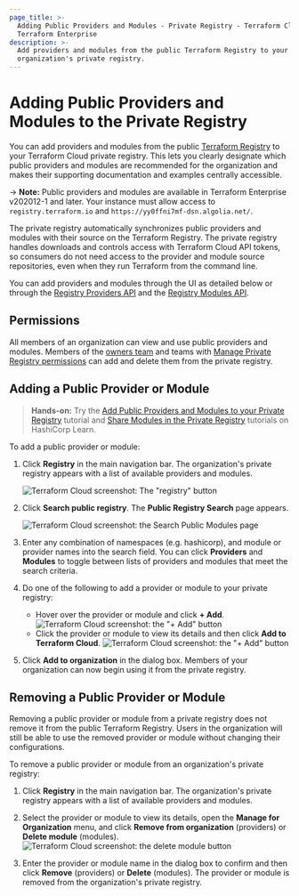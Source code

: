 ```yaml
---
page_title: >-
  Adding Public Providers and Modules - Private Registry - Terraform Cloud and
  Terraform Enterprise
description: >-
  Add providers and modules from the public Terraform Registry to your
  organization's private registry.
---
```


[vcs]: /cloud-docs/vcs

# Adding Public Providers and Modules to the Private Registry

You can add providers and modules from the public [Terraform Registry](/registry) to your Terraform Cloud private registry. This lets you clearly designate which public providers and modules are recommended for the organization and makes their supporting documentation and examples centrally accessible.

-> **Note:** Public providers and modules are available in Terraform Enterprise v202012-1 and later. Your instance must allow access to `registry.terraform.io` and `https://yy0ffni7mf-dsn.algolia.net/`.

[permissions-citation]: #intentionally-unused---keep-for-maintainers

The private registry automatically synchronizes public providers and modules with their source on the Terraform Registry. The private registry handles downloads and controls access with Terraform Cloud API tokens, so consumers do not need access to the provider and module source repositories, even when they run Terraform from the command line.

You can add providers and modules through the UI as detailed below or through the [Registry Providers API](/cloud-docs/api-docs/providers) and the [Registry Modules API](/cloud-docs/api-docs/modules#create-a-module-with-no-vcs-connection-).

## Permissions

All members of an organization can view and use public providers and modules. Members of the [owners team](/cloud-docs/users-teams-organizations/permissions#organization-owners) and teams with [Manage Private Registry permissions](/cloud-docs/users-teams-organizations/permissions#manage-private-registry) can add and delete them from the private registry.

## Adding a Public Provider or Module

> **Hands-on:** Try the [Add Public Providers and Modules to your Private Registry](https://learn.hashicorp.com/tutorials/terraform/private-registry-add) tutorial and [Share Modules in the Private Registry](https://learn.hashicorp.com/tutorials/terraform/module-private-registry?in=terraform/modules) tutorials on HashiCorp Learn.

To add a public provider or module:

1. Click **Registry** in the main navigation bar. The organization's private registry appears with a list of available providers and modules.

   ![Terraform Cloud screenshot: The "registry" button](/img/docs/registry-button.png)

1. Click **Search public registry**. The **Public Registry Search** page appears.

   ![Terraform Cloud screenshot: the Search Public Modules page](/img/docs/add-search-public-modules-providers.png)

1. Enter any combination of namespaces (e.g. hashicorp), and module or provider names into the search field. You can click **Providers** and **Modules** to toggle between lists of providers and modules that meet the search criteria.

1. Do one of the following to add a provider or module to your private registry:
   - Hover over the provider or module and click **+ Add**.
     ![Terraform Cloud screenshot: the "+ Add" button](/img/docs/add-add-button.png)
   - Click the provider or module to view its details and then click **Add to Terraform Cloud**.
     ![Terraform Cloud screenshot: the "+ Add" button](/img/docs/add-add-to-terraform-cloud-button.png)

1. Click **Add to organization** in the dialog box. Members of your organization can now  begin using it from the private registry.

## Removing a Public Provider or Module

Removing a public provider or module from a private registry does not remove it from the public Terraform Registry. Users in the organization will still be able to use the removed provider or module without changing their configurations.

To remove a public provider or module from an organization's private registry:

1. Click **Registry** in the main navigation bar. The organization's private registry appears with a list of available providers and modules.

1. Select the provider or module to view its details, open the **Manage for Organization** menu, and click **Remove from organization** (providers) or **Delete module** (modules).
   ![Terraform Cloud screenshot: the delete module button](/img/docs/add-delete-module-button.png)

1. Enter the provider or module name in the dialog box to confirm and then click **Remove** (providers) or **Delete** (modules). The provider or module is removed from the organization's private registry.
